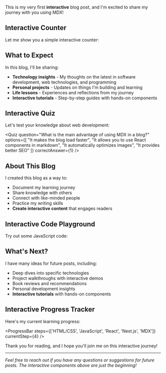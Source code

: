 This is my very first **interactive** blog post, and I'm excited to share my journey with you using MDX!

## Interactive Counter

Let me show you a simple interactive counter:

<Counter initialValue={5} />

## What to Expect

In this blog, I'll be sharing:

- **Technology insights** - My thoughts on the latest in software development, web technologies, and programming
- **Personal projects** - Updates on things I'm building and learning
- **Life lessons** - Experiences and reflections from my journey
- **Interactive tutorials** - Step-by-step guides with hands-on components

## Interactive Quiz

Let's test your knowledge about web development:

<Quiz 
  question="What is the main advantage of using MDX in a blog?"
  options={[
    "It makes the blog load faster",
    "It allows you to use React components in markdown",
    "It automatically optimizes images",
    "It provides better SEO"
  ]}
  correctAnswer={1}
/>

## About This Blog

I created this blog as a way to:
- Document my learning journey
- Share knowledge with others
- Connect with like-minded people
- Practice my writing skills
- **Create interactive content** that engages readers

## Interactive Code Playground

Try out some JavaScript code:

<CodePlayground 
  initialCode="console.log('Hello from MDX!')"
  language="javascript"
/>

## What's Next?

I have many ideas for future posts, including:
- Deep dives into specific technologies
- Project walkthroughs with interactive demos
- Book reviews and recommendations
- Personal development insights
- **Interactive tutorials** with hands-on components

## Interactive Progress Tracker

Here's my current learning progress:

<ProgressBar 
  steps={['HTML/CSS', 'JavaScript', 'React', 'Next.js', 'MDX']}
  currentStep={4}
/>

Thank you for reading, and I hope you'll join me on this interactive journey!

---

*Feel free to reach out if you have any questions or suggestions for future posts. The interactive components above are just the beginning!*
